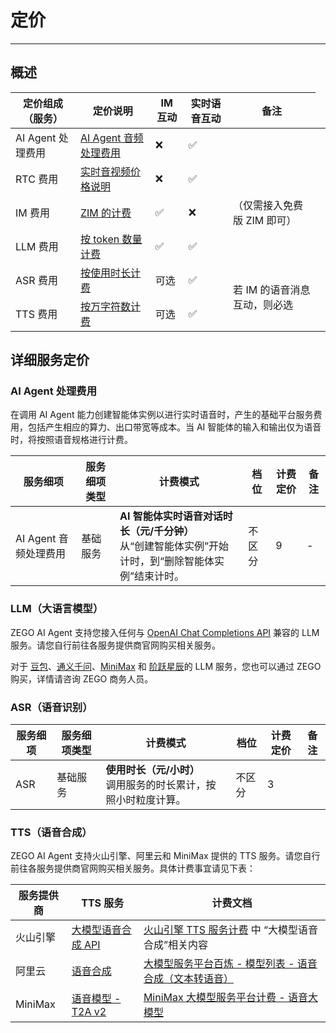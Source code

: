 # 定价

---

## 概述

<table>
  <thead>
    <tr>
      <th>定价组成（服务）</th>
      <th>定价说明</th>
      <th>IM 互动</th>
      <th>实时语音互动</th>
      <th>备注</th>
    </tr>
  </thead>
  <tbody>
    <tr>
      <td>AI Agent 处理费用</td>
      <td><a href="#ai-agent-处理费用">AI Agent 音频处理费用</a></td>
      <td>❌</td>
      <td>✅</td>
      <td></td>
    </tr>
    <tr>
      <td>RTC 费用</td>
      <td><a href="https://doc-zh.zego.im/article/8666">实时音视频价格说明</a></td>
      <td>❌</td>
      <td>✅</td>
      <td></td>
    </tr>
    <tr>
      <td>IM 费用</td>
      <td><a href="https://doc-zh.zego.im/zim-android/introduction/pricing">ZIM 的计费</a></td>
      <td>✅</td>
      <td>❌</td>
      <td>（仅需接入免费版 ZIM 即可）</td>
    </tr>
    <tr>
      <td>LLM 费用</td>
      <td><a href="#llm大语言模型">按 token 数量计费</a></td>
      <td>✅</td>
      <td>✅</td>
      <td></td>
    </tr>
    <tr>
      <td>ASR 费用</td>
      <td><a href="#asr语音识别">按使用时长计费</a></td>
      <td>可选</td>
      <td>✅</td>
      <td rowspan="2">若 IM 的语音消息互动，则必选</td>
    </tr>
    <tr>
      <td>TTS 费用</td>
      <td><a href="#tts语音合成">按万字符数计费</a></td>
      <td>可选</td>
      <td>✅</td>
      <td></td>
    </tr>
  </tbody>
</table>

## 详细服务定价

### AI Agent 处理费用

在调用 AI Agent 能力创建智能体实例以进行实时语音时，产生的基础平台服务费用，包括产生相应的算力、出口带宽等成本。当 AI 智能体的输入和输出仅为语音时，将按照语音规格进行计费。

| 服务细项 | 服务细项类型 | 计费模式 | 档位 | 计费定价 | 备注 |
|---------|------------|---------|------|---------|------|
| AI Agent 音频处理费用 | 基础服务 | **AI 智能体实时语音对话时长（元/千分钟）**<br />从“创建智能体实例”开始计时，到“删除智能体实例”结束计时。 | 不区分 | 9 | - |


### LLM（大语言模型）

ZEGO AI Agent 支持您接入任何与 [OpenAI Chat Completions API](https://platform.openai.com/docs/api-reference/chat) 兼容的 LLM 服务。请您自行前往各服务提供商官网购买相关服务。

对于 [豆包](https://www.volcengine.com/docs/82379/1099320)、[通义千问](https://help.aliyun.com/zh/model-studio/models?spm=a2c4g.11186623.help-menu-2400256.d_0_2.7f9b1d1czN51sr&scm=20140722.H_2840914._.OR_help-T_cn~zh-V_1)、[MiniMax](https://platform.minimaxi.com/document/Price?key=66701c7e1d57f38758d5818c) 和 [阶跃星辰](https://platform.stepfun.com/docs/pricing/details)的 LLM 服务，您也可以通过 ZEGO 购买，详情请咨询 ZEGO 商务人员。

### ASR（语音识别）

| 服务细项 | 服务细项类型 | 计费模式 | 档位 | 计费定价 | 备注 |
|---------|------------|---------|------|---------|------|
| ASR | 基础服务 | **使用时长（元/小时）**<br/>调用服务的时长累计，按照小时粒度计算。 | 不区分 | 3 | |


### TTS（语音合成）

ZEGO AI Agent 支持火山引擎、阿里云和 MiniMax 提供的 TTS 服务。请您自行前往各服务提供商官网购买相关服务。具体计费事宜请见下表：

| 服务提供商 | TTS 服务 | 计费文档 |
|---------|------------|---------|
| 火山引擎 | [大模型语音合成 API](https://www.volcengine.com/docs/6561/1359370) | [火山引擎 TTS 服务计费](https://www.volcengine.com/docs/6561/1359370) 中 “大模型语音合成”相关内容 |
| 阿里云 | [语音合成](https://help.aliyun.com/zh/isi/developer-reference/overview-of-speech-synthesis?spm=a2c4g.11186623.help-menu-30413.d_3_1_0_0.9e5b1f01YvXYPa&scm=20140722.H_84435._.OR_help-T_cn~zh-V_1#section-ljp-l5z-efu) | [大模型服务平台百炼 - 模型列表 - 语音合成（文本转语音）](https://help.aliyun.com/zh/model-studio/models?spm=a2c4g.11186623.help-menu-2400256.d_0_2.e81d4823h6bnsA&scm=20140722.H_2840914._.OR_help-T_cn~zh-V_1#b9e5744149hd6) |
| MiniMax | [语音模型 - T2A v2](https://platform.minimaxi.com/document/T2A%20V2?key=66719005a427f0c8a5701643#YqSh1KAoyms1WH4XJrdeIrrb) | [MiniMax 大模型服务平台计费 - 语音大模型](https://platform.minimaxi.com/document/Price?key=66701c7e1d57f38758d5818c#pwMy9RJb141XwWlsVZQajKnn)  |